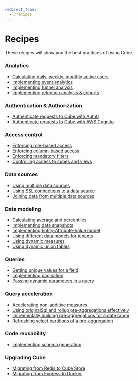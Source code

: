 ```yaml
---
redirect_from:
  - /recipes
---
```


# Recipes

These recipes will show you the best practices of using Cube.

### Analytics

- [Calculating daily, weekly, monthly active users](/guides/recipes/analytics/active-users)
- [Implementing event analytics](/guides/recipes/analytics/event-analytics)
- [Implementing funnel analysis](/guides/recipes/analytics/funnels)
- [Implementing retention analysis & cohorts](/guides/recipes/analytics/cohort-retention)

### Authentication & Authorization

- [Authenticate requests to Cube with Auth0](/guides/recipes/auth/auth0-guide)
- [Authenticate requests to Cube with AWS Cognito](/guides/recipes/auth/aws-cognito)

### Access control

- [Enforcing role-based access](/guides/recipes/access-control/role-based-access)
- [Enforcing column-based access](/guides/recipes/access-control/column-based-access)
- [Enforcing mandatory filters](/guides/recipes/access-control/enforcing-mandatory-filters)
- [Controlling access to cubes and views](/guides/recipes/access-control/controlling-access-to-cubes-and-views)

### Data sources

- [Using multiple data sources](/guides/recipes/data-sources/multiple-sources-same-schema)
- [Using SSL connections to a data source](/guides/recipes/data-sources/using-ssl-connections-to-data-source)
- [Joining data from multiple data sources](/guides/recipes/query-acceleration/joining-multiple-data-sources)

### Data modeling

- [Calculating average and percentiles](https://cube.dev/docs/recipes/percentiles)
- [Implementing data snapshots](/guides/recipes/data-modeling/snapshots)
- [Implementing Entity-Attribute-Value model](/guides/recipes/data-modeling/entity-attribute-value)
- [Using different data models for tenants](/guides/recipes/access-control/using-different-schemas-for-tenants)
- [Using dynamic measures](/guides/recipes/data-modeling/using-dynamic-measures)
- [Using dynamic union tables](/guides/recipes/data-modeling/dynamic-union-tables)

### Queries

- [Getting unique values for a field](/guides/recipes/queries/getting-unique-values-for-a-field)
- [Implementing pagination](/guides/recipes/queries/pagination)
- [Passing dynamic parameters in a query](/guides/recipes/data-modeling/passing-dynamic-parameters-in-a-query)

### Query acceleration

- [Accelerating non-additive measures](/guides/recipes/query-acceleration/non-additivity)
- [Using originalSql and rollup pre-aggregations effectively](/guides/recipes/query-acceleration/using-originalsql-and-rollups-effectively)
- [Incrementally building pre-aggregations for a date range](/guides/recipes/query-acceleration/incrementally-building-pre-aggregations-for-a-date-range)
- [Refreshing select partitions of a pre-aggregation](/guides/recipes/query-acceleration/refreshing-select-partitions)

### Code reusability

- [Implementing schema generation](/guides/recipes/code-reusability/schema-generation)

### Upgrading Cube

- [Migrating from Redis to Cube Store](https://cube.dev/blog/how-you-win-by-using-cube-store-part-1#how-to-migrate-to-cube-store)
- [Migrating from Express to Docker](/guides/recipes/upgrading-cube/migrating-from-express-to-docker)
